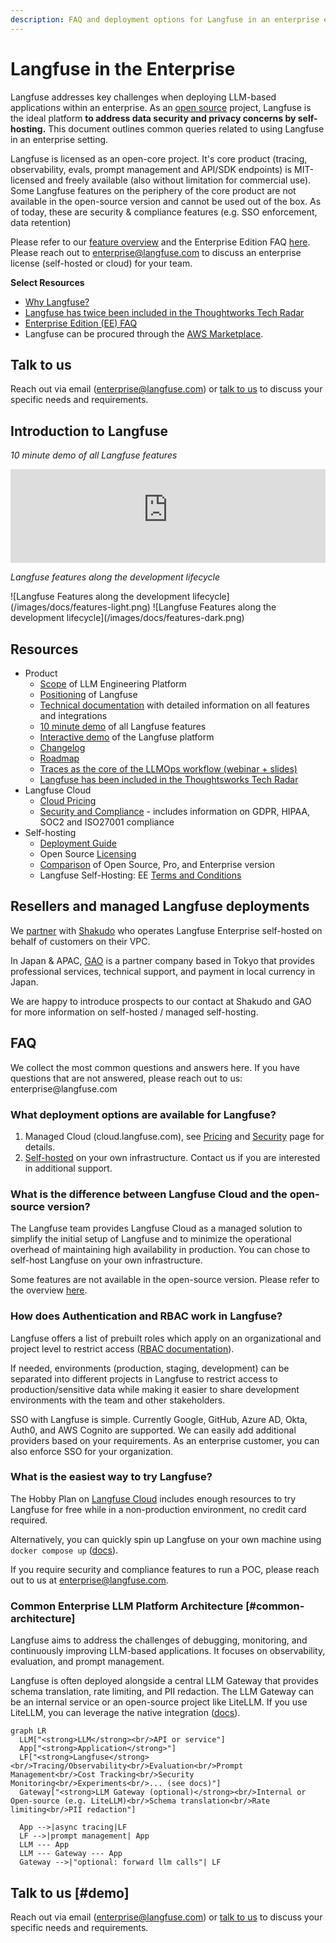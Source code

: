 ```yaml
---
description: FAQ and deployment options for Langfuse in an enterprise environment.
---
```


# Langfuse in the Enterprise

Langfuse addresses key challenges when deploying LLM-based applications within an enterprise. As an [open source](/open-source) project, Langfuse is the ideal platform **to address data security and privacy concerns by self-hosting.** This document outlines common queries related to using Langfuse in an enterprise setting.

Langfuse is licensed as an open-core project. It's core product (tracing, observability, evals, prompt management and API/SDK endpoints) is MIT-licensed and freely available (also without limitation for commercial use). Some Langfuse features on the periphery of the core product are not available in the open-source version and cannot be used out of the box. As of today, these are security & compliance features (e.g. SSO enforcement, data retention)

Please refer to our [feature overview](/pricing-self-host) and the Enterprise Edition FAQ [here](/open-source#enterprise-edition-ee-faq). Please reach out to enterprise@langfuse.com to discuss an enterprise license (self-hosted or cloud) for your team.

**Select Resources**

- [Why Langfuse?](/why)
- [Langfuse has twice been included in the Thoughtworks Tech Radar](https://www.thoughtworks.com/en-us/radar/platforms/langfuse)
- [Enterprise Edition (EE) FAQ](/open-source#enterprise-edition-ee-faq)
- Langfuse can be procured through the [AWS Marketplace](https://aws.amazon.com/marketplace/seller-profile?id=seller-nmyz7ju7oafxu).

## Talk to us

Reach out via email ([enterprise@langfuse.com](mailto:enterprise@langfuse.com)) or [talk to us](/talk-to-us) to discuss your specific needs and requirements.

## Introduction to Langfuse

_10 minute demo of all Langfuse features_

<iframe
  width="100%"
  className="aspect-[16/9] rounded-lg border w-full mt-5 mb-10"
  src="https://www.youtube-nocookie.com/embed/2E8iTvGo9Hs?si=bT3wbaxdv2DIBCBo"
  title="YouTube video player"
  frameBorder="0"
  allow="accelerometer; autoplay; clipboard-write; encrypted-media; gyroscope; picture-in-picture; web-share"
  referrerPolicy="strict-origin-when-cross-origin"
  allowFullScreen
></iframe>

_Langfuse features along the development lifecycle_

<Frame
  transparent
  fullWidth
  className="mt-5 rounded-lg ring-primary/20 ring-1 dark:hidden"
>
  ![Langfuse Features along the development
  lifecycle](/images/docs/features-light.png)
</Frame>
<Frame
  transparent
  fullWidth
  className="mt-10 rounded-lg ring-primary/20 ring-1 hidden dark:block"
>
  ![Langfuse Features along the development
  lifecycle](/images/docs/features-dark.png)
</Frame>

## Resources

- Product
  - [Scope](/blog/2024-04-introducing-langfuse-2.0) of LLM Engineering Platform
  - [Positioning](/why) of Langfuse
  - [Technical documentation](/docs) with detailed information on all features and integrations
  - [10 minute demo](/watch-demo) of all Langfuse features
  - [Interactive demo](/docs/demo) of the Langfuse platform
  - [Changelog](/changelog)
  - [Roadmap](/docs/roadmap)
  - [Traces as the core of the LLMOps workflow (webinar + slides)](/guides/videos/webinar-observability-llm-systems)
  - [Langfuse has been included in the Thoughtsworks Tech Radar](https://www.thoughtworks.com/en-us/radar/platforms/langfuse)
- Langfuse Cloud
  - [Cloud Pricing](/pricing)
  - [Security and Compliance](/security) - includes information on GDPR, HIPAA, SOC2 and ISO27001 compliance
- Self-hosting
  - [Deployment Guide](/self-hosting)
  - Open Source [Licensing](/open-source)
  - [Comparison](/pricing-self-host) of Open Source, Pro, and Enterprise version
  - Langfuse Self-Hosting: EE [Terms and Conditions](/terms)

## Resellers and managed Langfuse deployments

We [partner](https://www.shakudo.io/partners) with [Shakudo](https://www.shakudo.io/) who operates Langfuse Enterprise self-hosted on behalf of customers on their VPC.

In Japan & APAC, [GAO](https://www.gao-ai.com/) is a partner company based in Tokyo that provides professional services, technical support, and payment in local currency in Japan.

We are happy to introduce prospects to our contact at Shakudo and GAO for more information on self-hosted / managed self-hosting.

## FAQ

<Callout type="info" emoji="✨">
  We collect the most common questions and answers here. If you have questions
  that are not answered, please reach out to us: enterprise@langfuse.com
</Callout>

### What deployment options are available for Langfuse?

1. Managed Cloud (cloud.langfuse.com), see [Pricing](/pricing) and [Security](/security) page for details.
2. [Self-hosted](/self-hosting) on your own infrastructure. Contact us if you are interested in additional support.

### What is the difference between Langfuse Cloud and the open-source version?

The Langfuse team provides Langfuse Cloud as a managed solution to simplify the initial setup of Langfuse and to minimize the operational overhead of maintaining high availability in production. You can chose to self-host Langfuse on your own infrastructure.

Some features are not available in the open-source version. Please refer to the overview [here](/pricing-self-host).

### How does Authentication and RBAC work in Langfuse?

Langfuse offers a list of prebuilt roles which apply on an organizational and project level to restrict access ([RBAC documentation](/docs/rbac)).

If needed, environments (production, staging, development) can be separated into different projects in Langfuse to restrict access to production/sensitive data while making it easier to share development environments with the team and other stakeholders.

SSO with Langfuse is simple. Currently Google, GitHub, Azure AD, Okta, Auth0, and AWS Cognito are supported. We can easily add additional providers based on your requirements. As an enterprise customer, you can also enforce SSO for your organization.

### What is the easiest way to try Langfuse?

The Hobby Plan on [Langfuse Cloud](https://cloud.langfuse.com) includes enough resources to try Langfuse for free while in a non-production environment, no credit card required.

Alternatively, you can quickly spin up Langfuse on your own machine using `docker compose up` ([docs](/self-hosting/local)).

If you require security and compliance features to run a POC, please reach out to us at enterprise@langfuse.com.

### Common Enterprise LLM Platform Architecture [#common-architecture]

Langfuse aims to address the challenges of debugging, monitoring, and continuously improving LLM-based applications. It focuses on observability, evaluation, and prompt management.

Langfuse is often deployed alongside a central LLM Gateway that provides schema translation, rate limiting, and PII redaction. The LLM Gateway can be an internal service or an open-source project like LiteLLM. If you use LiteLLM, you can leverage the native integration ([docs](/integrations/gateways/litellm)).

```mermaid
graph LR
  LLM["<strong>LLM</strong><br/>API or service"]
  App["<strong>Application</strong>"]
  LF["<strong>Langfuse</strong><br/>Tracing/Observability<br/>Evaluation<br/>Prompt Management<br/>Cost Tracking<br/>Security Monitoring<br/>Experiments<br/>... (see docs)"]
  Gateway["<strong>LLM Gateway (optional)</strong><br/>Internal or Open-source (e.g. LiteLLM)<br/>Schema translation<br/>Rate limiting<br/>PII redaction"]

  App -->|async tracing|LF
  LF -->|prompt management| App
  LLM --- App
  LLM --- Gateway --- App
  Gateway -->|"optional: forward llm calls"| LF
```

## Talk to us [#demo]

Reach out via email ([enterprise@langfuse.com](mailto:enterprise@langfuse.com)) or [talk to us](/talk-to-us) to discuss your specific needs and requirements.

